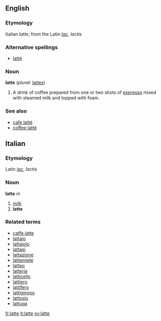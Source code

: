 ==English==

===Etymology===
Italian ''latte''; from the Latin ''[[lac]]'', ''lactis''

===Alternative spellings===
*[[latté]]

===Noun===
'''latte'''  (''plural:'' [[lattes]])
#A drink of coffee prepared from one or two shots of [[expresso]] mixed with steamed milk and topped with foam.  <!--Isn't it topped with whipped cream?-->

===See also===
*[[cafe latté]]
*[[coffee latté]]

==Italian==
===Etymology===
Latin ''[[lac]]'', ''lactis''
===Noun===
'''latte''' ''m''

#[[milk]]
#'''latte'''

===Related terms===
*[[caffe latte]]
*[[lattaio]]
*[[lattaiolo]]
*[[lattasi]]
*[[lattazione]]
*[[lattemiele]]
*[[latteo]]
*[[latteria]]
*[[latticello]]
*[[lattiero]]
*[[lattifero]]
*[[lattiginoso]]
*[[lattosio]]
*[[lattuga]]

[[fr:latte]]
[[it:latte]]
[[sv:latte]]